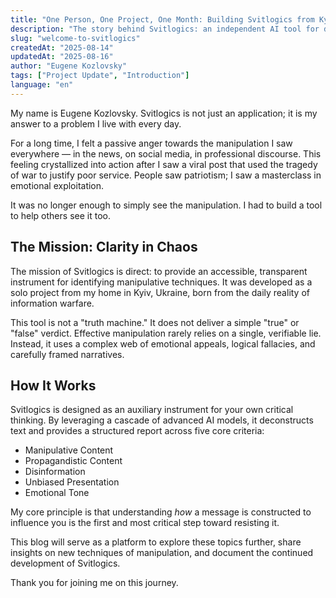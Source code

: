 ```yaml
---
title: "One Person, One Project, One Month: Building Svitlogics from Kyiv"
description: "The story behind Svitlogics: an independent AI tool for disinformation analysis, engineered in Kyiv, Ukraine as a response to systemic information warfare."
slug: "welcome-to-svitlogics"
createdAt: "2025-08-14"
updatedAt: "2025-08-16"
author: "Eugene Kozlovsky"
tags: ["Project Update", "Introduction"]
language: "en"
---
```


My name is Eugene Kozlovsky. Svitlogics is not just an application; it is my answer to a problem I live with every day.

For a long time, I felt a passive anger towards the manipulation I saw everywhere — in the news, on social media, in professional discourse. This feeling crystallized into action after I saw a viral post that used the tragedy of war to justify poor service. People saw patriotism; I saw a masterclass in emotional exploitation.

It was no longer enough to simply see the manipulation. I had to build a tool to help others see it too.

## The Mission: Clarity in Chaos

The mission of Svitlogics is direct: to provide an accessible, transparent instrument for identifying manipulative techniques. It was developed as a solo project from my home in Kyiv, Ukraine, born from the daily reality of information warfare.

This tool is not a "truth machine." It does not deliver a simple "true" or "false" verdict. Effective manipulation rarely relies on a single, verifiable lie. Instead, it uses a complex web of emotional appeals, logical fallacies, and carefully framed narratives.

## How It Works

Svitlogics is designed as an auxiliary instrument for your own critical thinking. By leveraging a cascade of advanced AI models, it deconstructs text and provides a structured report across five core criteria:

- Manipulative Content
- Propagandistic Content
- Disinformation
- Unbiased Presentation
- Emotional Tone

My core principle is that understanding _how_ a message is constructed to influence you is the first and most critical step toward resisting it.

This blog will serve as a platform to explore these topics further, share insights on new techniques of manipulation, and document the continued development of Svitlogics.

Thank you for joining me on this journey.
